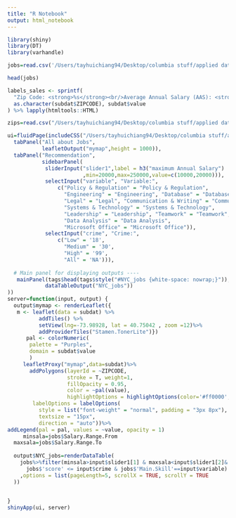 ```yaml
---
title: "R Notebook"
output: html_notebook
---
```


```r
library(shiny)
library(DT)
library(varhandle)
```

```r
jobs=read.csv('/Users/tayhuichiang94/Desktop/columbia stuff/applied data science/ADS_ht2490/Spring2019-Proj2-grp10/data/job.csv')
```

```r
head(jobs)
```

```r
labels_sales <- sprintf(
  "Zip Code: <strong>%s</strong><br/>Average Annual Salary (AAS): <strong>$%g/yr<sup></sup></strong>",
  as.character(subdat$ZIPCODE), subdat$value
) %>% lapply(htmltools::HTML)

zips=read.csv("/Users/tayhuichiang94/Desktop/columbia stuff/applied data science/ADS_ht2490/Spring2019-Proj2-grp10/data/zips2.csv",stringsAsFactors = F)

```


```r
ui=fluidPage(includeCSS("/Users/tayhuichiang94/Desktop/columbia stuff/applied data science/ADS_ht2490/Spring2019-Proj2-grp10/app/style.css"),navbarPage(p(class="h","JobsSmart"),id = "inTabset",
  tabPanel("All about Jobs",
           leafletOutput("mymap",height = 1000)),
  tabPanel("Recommendation",
           sidebarPanel(
            sliderInput("slider1",label = h3("maximum Annual Salary")
                        ,min=20000,max=250000,value=c(10000,20000))),
            selectInput("variable", "Variable:",
                c("Policy & Regulation" = "Policy & Regulation", 
                  "Engineering" = "Engineering", "Database" = "Database", 
                  "Legal" = "Legal", "Communication & Writing" = "Communication & Writing",
                  "Systems & Technology" = "Systems & Technology", 
                  "Leadership" = "Leadership", "Teamwork" = "Teamwork",
                  "Data Analysis" = "Data Analysis", 
                  "Microsoft Office" = "Microsoft Office")),
            selectInput("crime", "Crime:",
                c("Low" = '18', 
                  "Medium" = '30', 
                  "High" = '99', 
                  "All" = 'NA'))),
  
  # Main panel for displaying outputs ----
   mainPanel(tags$head(tags$style("#NYC_jobs {white-space: nowrap;}")),
            dataTableOutput("NYC_jobs"))
))
server=function(input, output) {
  output$mymap <- renderLeaflet({
   m <- leaflet(data = subdat) %>%
          addTiles() %>%
          setView(lng=-73.98928, lat = 40.75042 , zoom =12)%>%
          addProviderTiles("Stamen.TonerLite")})
      pal <- colorNumeric(
       palette = "Purples",
       domain = subdat$value
       )
     leafletProxy("mymap",data=subdat)%>%
       addPolygons(layerId = ~ZIPCODE,
                   stroke = T, weight=1,
                   fillOpacity = 0.95,
                   color = ~pal(value),
                   highlightOptions = highlightOptions(color='#ff0000', opacity = 0.5, weight = 4, fillOpacity = 0.9,bringToFront = TRUE, sendToBack = TRUE),label = labels_sales,
        labelOptions = labelOptions(
          style = list("font-weight" = "normal", padding = "3px 8px"),
          textsize = "15px",
          direction = "auto"))%>%
addLegend(pal = pal, values = ~value, opacity = 1)
     minsala=jobs$Salary.Range.From
  maxsala=jobs$Salary.Range.To
  
  output$NYC_jobs=renderDataTable(
    jobs%>%filter(minsala>input$slider1[1] & maxsala<input$slider1[2]&
      jobs$'score' <= input$crime & jobs$'Main.Skill'==input$variable) 
    ,options = list(pageLength=5, scrollX = TRUE, scrollY = TRUE
  ))
  

}
shinyApp(ui, server)


```